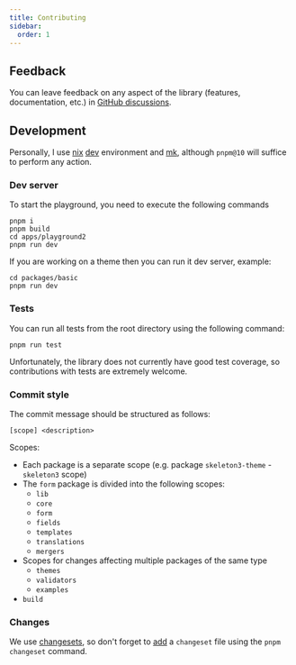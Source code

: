 ```yaml
---
title: Contributing
sidebar:
  order: 1
---
```


## Feedback

You can leave feedback on any aspect of the library (features, documentation, etc.)
in [GitHub discussions](https://github.com/x0k/svelte-jsonschema-form/discussions).

## Development

Personally, I use [nix](https://nixos.wiki/wiki/Nix_package_manager)
[dev](https://nix.dev/manual/nix/2.26/command-ref/new-cli/nix3-develop)
environment and [mk](https://github.com/x0k/mk), although `pnpm@10` will suffice
to perform any action.

### Dev server

To start the playground, you need to execute the following commands

```shell
pnpm i
pnpm build
cd apps/playground2
pnpm run dev
```

If you are working on a theme then you can run it dev server, example:

```shell
cd packages/basic
pnpm run dev
```

### Tests

You can run all tests from the root directory using the following command:

```shell
pnpm run test
```

Unfortunately, the library does not currently have good test coverage,
so contributions with tests are extremely welcome.

### Commit style

The commit message should be structured as follows:

```
[scope] <description>
```

Scopes:
- Each package is a separate scope (e.g. package `skeleton3-theme` - `skeleton3` scope)
- The `form` package is divided into the following scopes:
  - `lib`
  - `core`
  - `form`
  - `fields`
  - `templates`
  - `translations`
  - `mergers`
- Scopes for changes affecting multiple packages of the same type
  - `themes`
  - `validators`
  - `examples`
- `build`

### Changes

We use [changesets](https://github.com/changesets/changesets/tree/main), so
don't forget to [add](https://github.com/changesets/changesets/blob/main/docs/adding-a-changeset.md)
a `changeset` file using the `pnpm changeset` command.

